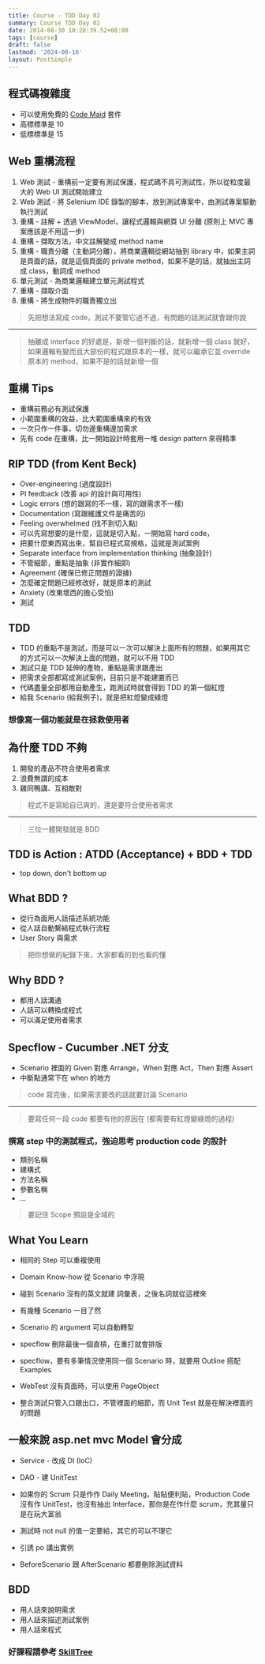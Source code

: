 ```yaml
---
title: Course - TDD Day 02
summary: Course TDD Day 02
date: 2014-08-30 10:28:39.52+08:00
tags: [course]
draft: false
lastmod: '2024-08-16'
layout: PostSimple
---
```


## 程式碼複雜度

- 可以使用免費的 [Code Maid](http://www.codemaid.net/) 套件
- 高標標準是 10
- 低標標準是 15

## Web 重構流程

1.  Web 測試 - 重構前一定要有測試保護，程式碼不具可測試性，所以從粒度最大的 Web UI 測試開始建立
2.  Web 測試 - 將 Selenium IDE 錄製的腳本，放到測試專案中，由測試專案驅動執行測試
3.  重構 - 註解 + 透過 ViewModel，讓程式邏輯與網頁 UI 分離 (原則上 MVC 專案應該是不用這一步)
4.  重構 - 擷取方法，中文註解變成 method name
5.  重構 - 職責分離（主動詞分離），將商業邏輯從網站抽到 library 中，如果主詞是頁面的話，就是這個頁面的 private method，如果不是的話，就抽出主詞成 class，動詞成 method
6.  單元測試 - 為商業邏輯建立單元測試程式
7.  重構 - 擷取介面
8.  重構 - 將生成物件的職責獨立出

> 先把想法寫成 code，測試不要管它過不過，有問題的話測試就會跟你說

---

> 抽離成 interface 的好處是，新增一個判斷的話，就新增一個 class 就好，如果邏輯有變而且大部份的程式跟原本的一樣，就可以繼承它並 override 原本的 method，如果不是的話就新增一個

## 重構 Tips

- 重構前務必有測試保護
- 小範圍重構的效益，比大範圍重構來的有效
- 一次只作一件事，切勿邊重構邊加需求
- 先有 code 在重構，比一開始設計時套用一堆 design pattern 來得精準

## RIP TDD (from Kent Beck)

- Over-engineering (過度設計)
- PI feedback (改善 api 的設計與可用性)
- Logic errors (想的跟寫的不一樣，寫的跟需求不一樣)
- Documentation (寫跟維護文件是痛苦的)
- Feeling overwhelmed (找不到切入點)
- 可以先寫想要的是什麼，這就是切入點，一開始寫 hard code，
- 把要什麼東西寫出來，幫自已程式寫規格，這就是測試案例
- Separate interface from implementation thinking (抽象設計)
- 不管細節，重點是抽象 (非實作細即)
- Agreement (確保已修正問題的證據)
- 怎麼確定問題已經修改好，就是原本的測試
- Anxiety (改東壞西的擔心受怕)
- 測試

## TDD

- TDD 的重點不是測試，而是可以一次可以解決上面所有的問題，如果用其它的方式可以一次解決上面的問題，就可以不用 TDD
- 測試只是 TDD 延伸的產物，重點是需求跟產出
- 把需求全部都寫成測試案例，目前只是不能建置而已
- 代碼盡量全部都用自動產生，跑測試時就會得到 TDD 的第一個紅燈
- 給我 Scenario (給我例子)，就是把紅燈變成綠燈

### 想像寫一個功能就是在拯救使用者

## 為什麼 TDD 不夠

1.  開發的產品不符合使用者需求
2.  浪費無謂的成本
3.  雞同鴨講、互相敵對

> 程式不是寫給自已爽的，還是要符合使用者需求

---

> 三位一體開發就是 BDD

## TDD is Action : ATDD (Acceptance) + BDD + TDD

- top down, don't bottom up

## What BDD ?

- 從行為面用人話描述系統功能
- 從人話自動繫結程式執行流程
- User Story 與需求

> 把你想做的紀錄下來，大家都看的到也看的懂

## Why BDD ?

- 都用人話溝通
- 人話可以轉換成程式
- 可以滿足使用者需求

## Specflow - Cucumber .NET 分支

- Scenario 裡面的 Given 對應 Arrange，When 對應 Act，Then 對應 Assert
- 中斷點通常下在 when 的地方

> code 寫完後，如果需求要改的話就要討論 Scenario

---

> 要寫任何一段 code 都要有他的原因在 (都需要有紅燈變綠燈的過程)

### 撰寫 step 中的測試程式，強迫思考 production code 的設計

- 類別名稱
- 建構式
- 方法名稱
- 參數名稱
- …

> 要記住 Scope 預設是全域的

## What You Learn

- 相同的 Step 可以重複使用
- Domain Know-how 從 Scenario 中浮現
- 碰到 Scenario 沒有的英文就建 詞彙表，之後名詞就從這裡來
- 有幾種 Scenario 一目了然
- Scenario 的 argument 可以自動轉型

- specflow 刪除最後一個直槓，在重打就會排版
- specflow，要有多筆情況使用同一個 Scenario 時，就要用 Outline 搭配 Examples
- WebTest 沒有頁面時，可以使用 PageObject
- 整合測試只管入口跟出口，不管裡面的細節，而 Unit Test 就是在解決裡面的的問題

## 一般來說 asp.net mvc Model 會分成

- Service - 改成 DI (IoC)
- DAO - 建 UnitTest

- 如果你的 Scrum 只是作作 Daily Meeting，貼貼便利貼，Production Code 沒有作 UnitTest，也沒有抽出 Interface，那你是在作什麼 scrum，充其量只是在玩大富翁
- 測試時 not null 的值一定要給，其它的可以不理它
- 引誘 po 講出實例
- BeforeScenario 跟 AfterScenario 都要刪除測試資料

## BDD

- 用人話來說明需求
- 用人話來描述測試案例
- 用人話來程式

### 好課程請參考 [SkillTree](http://skilltree.my/)
